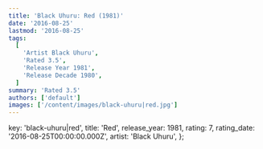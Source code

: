 ```yaml
---
title: 'Black Uhuru: Red (1981)'
date: '2016-08-25'
lastmod: '2016-08-25'
tags:
  [
    'Artist Black Uhuru',
    'Rated 3.5',
    'Release Year 1981',
    'Release Decade 1980',
  ]
summary: 'Rated 3.5'
authors: ['default']
images: ['/content/images/black-uhuru|red.jpg']
---
```


  key: 'black-uhuru|red',
  title: 'Red',
  release_year: 1981,
  rating: 7,
  rating_date: '2016-08-25T00:00:00.000Z',
  artist: 'Black Uhuru',
};

<MusicRating data={data} />
